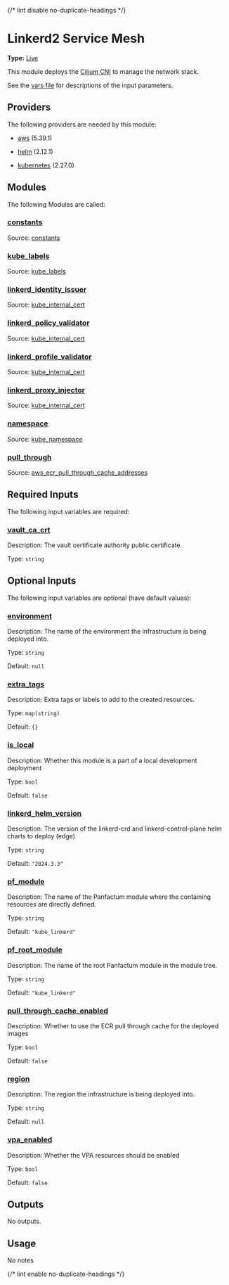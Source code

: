 {/* lint disable no-duplicate-headings */}

# Linkerd2 Service Mesh

**Type:** [Live](./overview)

This module deploys the [Cilium CNI](https://docs.cilium.io/en/stable/installation/k8s-install-helm/) to manage the network stack.

See the [vars file](./vars.tf) for descriptions of the input parameters.

## Providers

The following providers are needed by this module:

* [aws](https://registry.terraform.io/providers/hashicorp/aws/5.39.1/docs) (5.39.1)

* [helm](https://registry.terraform.io/providers/hashicorp/helm/2.12.1/docs) (2.12.1)

* [kubernetes](https://registry.terraform.io/providers/hashicorp/kubernetes/2.27.0/docs) (2.27.0)

## Modules

The following Modules are called:

### <a name="module_constants" /> [constants](#module_constants)

Source: [constants](./constants)

### <a name="module_kube_labels" /> [kube\_labels](#module_kube_labels)

Source: [kube\_labels](./kube_labels)

### <a name="module_linkerd_identity_issuer" /> [linkerd\_identity\_issuer](#module_linkerd_identity_issuer)

Source: [kube\_internal\_cert](./kube_internal_cert)

### <a name="module_linkerd_policy_validator" /> [linkerd\_policy\_validator](#module_linkerd_policy_validator)

Source: [kube\_internal\_cert](./kube_internal_cert)

### <a name="module_linkerd_profile_validator" /> [linkerd\_profile\_validator](#module_linkerd_profile_validator)

Source: [kube\_internal\_cert](./kube_internal_cert)

### <a name="module_linkerd_proxy_injector" /> [linkerd\_proxy\_injector](#module_linkerd_proxy_injector)

Source: [kube\_internal\_cert](./kube_internal_cert)

### <a name="module_namespace" /> [namespace](#module_namespace)

Source: [kube\_namespace](./kube_namespace)

### <a name="module_pull_through" /> [pull\_through](#module_pull_through)

Source: [aws\_ecr\_pull\_through\_cache\_addresses](./aws_ecr_pull_through_cache_addresses)

## Required Inputs

The following input variables are required:

### <a name="input_vault_ca_crt" /> [vault\_ca\_crt](#input_vault_ca_crt)

Description: The vault certificate authority public certificate.

Type: `string`

## Optional Inputs

The following input variables are optional (have default values):

### <a name="input_environment" /> [environment](#input_environment)

Description: The name of the environment the infrastructure is being deployed into.

Type: `string`

Default: `null`

### <a name="input_extra_tags" /> [extra\_tags](#input_extra_tags)

Description: Extra tags or labels to add to the created resources.

Type: `map(string)`

Default: `{}`

### <a name="input_is_local" /> [is\_local](#input_is_local)

Description: Whether this module is a part of a local development deployment

Type: `bool`

Default: `false`

### <a name="input_linkerd_helm_version" /> [linkerd\_helm\_version](#input_linkerd_helm_version)

Description: The version of the linkerd-crd and linkerd-control-plane helm charts to deploy (edge)

Type: `string`

Default: `"2024.3.3"`

### <a name="input_pf_module" /> [pf\_module](#input_pf_module)

Description: The name of the Panfactum module where the containing resources are directly defined.

Type: `string`

Default: `"kube_linkerd"`

### <a name="input_pf_root_module" /> [pf\_root\_module](#input_pf_root_module)

Description: The name of the root Panfactum module in the module tree.

Type: `string`

Default: `"kube_linkerd"`

### <a name="input_pull_through_cache_enabled" /> [pull\_through\_cache\_enabled](#input_pull_through_cache_enabled)

Description: Whether to use the ECR pull through cache for the deployed images

Type: `bool`

Default: `false`

### <a name="input_region" /> [region](#input_region)

Description: The region the infrastructure is being deployed into.

Type: `string`

Default: `null`

### <a name="input_vpa_enabled" /> [vpa\_enabled](#input_vpa_enabled)

Description: Whether the VPA resources should be enabled

Type: `bool`

Default: `false`

## Outputs

No outputs.

## Usage

No notes

{/* lint enable no-duplicate-headings */}
